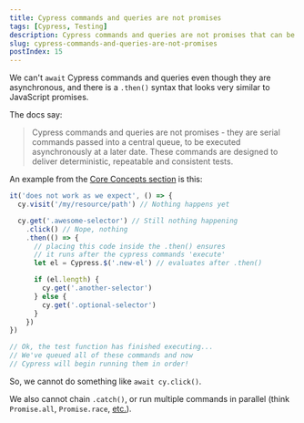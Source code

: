 ```yaml
---
title: Cypress commands and queries are not promises
tags: [Cypress, Testing]
description: Cypress commands and queries are not promises that can be awaited
slug: cypress-commands-and-queries-are-not-promises
postIndex: 15
---
```


We can't `await` Cypress commands and queries even though they are asynchronous, and there is a `.then()` syntax that looks very similar to JavaScript promises.

The docs say:

> Cypress commands and queries are not promises - they are serial commands passed into a central queue, to be executed asynchronously at a later date. These commands are designed to deliver deterministic, repeatable and consistent tests.

An example from the [Core Concepts section](https://docs.cypress.io/app/core-concepts/introduction-to-cypress) is this:

```js
it('does not work as we expect', () => {
  cy.visit('/my/resource/path') // Nothing happens yet

  cy.get('.awesome-selector') // Still nothing happening
    .click() // Nope, nothing
    .then(() => {
      // placing this code inside the .then() ensures
      // it runs after the cypress commands 'execute'
      let el = Cypress.$('.new-el') // evaluates after .then()

      if (el.length) {
        cy.get('.another-selector')
      } else {
        cy.get('.optional-selector')
      }
    })
})

// Ok, the test function has finished executing...
// We've queued all of these commands and now
// Cypress will begin running them in order!
```

So, we cannot do something like `await cy.click()`.

We also cannot chain `.catch()`, or run multiple commands in parallel (think `Promise.all`, `Promise.race`, [etc.](https://developer.mozilla.org/en-US/docs/Web/JavaScript/Reference/Global_Objects/Promise#promise_concurrency)).
